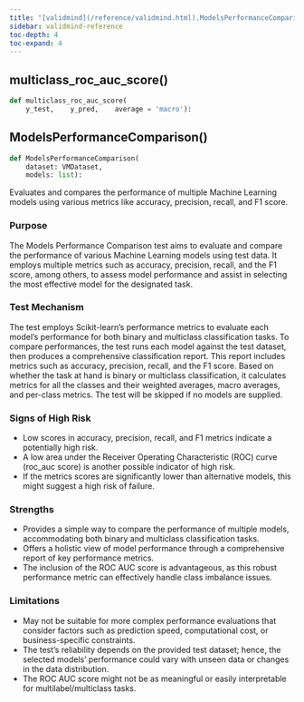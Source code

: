 ```yaml
---
title: "[validmind](/reference/validmind.html).ModelsPerformanceComparison"
sidebar: validmind-reference
toc-depth: 4
toc-expand: 4
---
```


## multiclass_roc_auc_score<span class='muted'>()</span>

<!-- module.qmd.jinja2 - module level function alias -->

```python
def multiclass_roc_auc_score(
    y_test,    y_pred,    average = 'macro'):
```

## ModelsPerformanceComparison[()]{.muted}

<!-- function.qmd.jinja2 - function signature -->

```python
def ModelsPerformanceComparison(
    dataset: VMDataset,
    models: list):
```

Evaluates and compares the performance of multiple Machine Learning models using various metrics like accuracy, precision, recall, and F1 score.

### Purpose

The Models Performance Comparison test aims to evaluate and compare the performance of various Machine Learning models using test data. It employs multiple metrics such as accuracy, precision, recall, and the F1 score, among others, to assess model performance and assist in selecting the most effective model for the designated task.

### Test Mechanism

The test employs Scikit-learn’s performance metrics to evaluate each model's performance for both binary and multiclass classification tasks. To compare performances, the test runs each model against the test dataset, then produces a comprehensive classification report. This report includes metrics such as accuracy, precision, recall, and the F1 score. Based on whether the task at hand is binary or multiclass classification, it calculates metrics for all the classes and their weighted averages, macro averages, and per-class metrics. The test will be skipped if no models are supplied.

### Signs of High Risk

- Low scores in accuracy, precision, recall, and F1 metrics indicate a potentially high risk.
- A low area under the Receiver Operating Characteristic (ROC) curve (roc_auc score) is another possible indicator of high risk.
- If the metrics scores are significantly lower than alternative models, this might suggest a high risk of failure.

### Strengths

- Provides a simple way to compare the performance of multiple models, accommodating both binary and multiclass classification tasks.
- Offers a holistic view of model performance through a comprehensive report of key performance metrics.
- The inclusion of the ROC AUC score is advantageous, as this robust performance metric can effectively handle class imbalance issues.

### Limitations

- May not be suitable for more complex performance evaluations that consider factors such as prediction speed, computational cost, or business-specific constraints.
- The test's reliability depends on the provided test dataset; hence, the selected models' performance could vary with unseen data or changes in the data distribution.
- The ROC AUC score might not be as meaningful or easily interpretable for multilabel/multiclass tasks.
